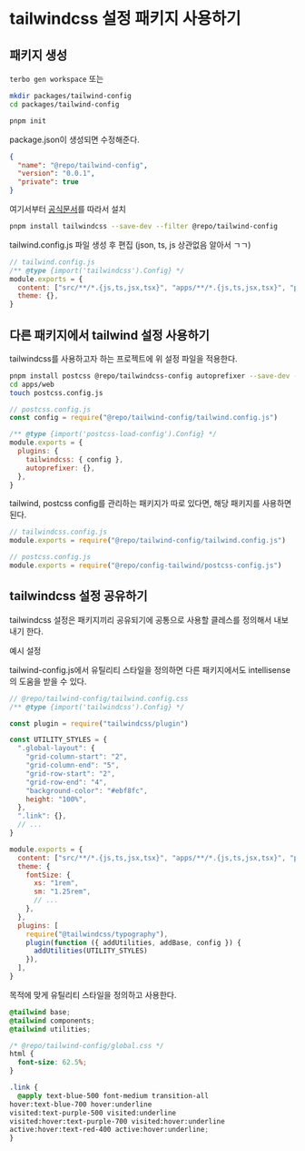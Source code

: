 # tailwindcss 설정 패키지 사용하기

## 패키지 생성

`terbo gen workspace` 또는

```bash
mkdir packages/tailwind-config
cd packages/tailwind-config

pnpm init
```

package.json이 생성되면 수정해준다.

```json
{
  "name": "@repo/tailwind-config",
  "version": "0.0.1",
  "private": true
}
```

여기서부터 [공식문서](https://tailwindcss.com/docs/installation)를 따라서 설치

```bash
pnpm install tailwindcss --save-dev --filter @repo/tailwind-config

```

tailwind.config.js 파일 생성 후 편집 (json, ts, js 상관없음 알아서 ㄱㄱ)

```js
// tailwind.config.js
/** @type {import('tailwindcss').Config} */
module.exports = {
  content: ["src/**/*.{js,ts,jsx,tsx}", "apps/**/*.{js,ts,jsx,tsx}", "pages/**/*.{js,ts,jsx,tsx}"],
  theme: {},
}
```

## 다른 패키지에서 tailwind 설정 사용하기

tailwindcss를 사용하고자 하는 프로젝트에 위 설정 파일을 적용한다.

```bash
pnpm install postcss @repo/tailwindcss-config autoprefixer --save-dev --filter @apps/web
cd apps/web
touch postcss.config.js
```

```js
// postcss.config.js
const config = require("@repo/tailwind-config/tailwind.config.js")

/** @type {import('postcss-load-config').Config} */
module.exports = {
  plugins: {
    tailwindcss: { config },
    autoprefixer: {},
  },
}
```

tailwind, postcss config를 관리하는 패키지가 따로 있다면, 해당 패키지를 사용하면 된다.

```js
// tailwindcss.config.js
module.exports = require("@repo/tailwind-config/tailwind.config.js")
```

```js
// postcss.config.js
module.exports = require("@repo/config-tailwind/postcss-config.js")
```

## tailwindcss 설정 공유하기

tailwindcss 설정은 패키지끼리 공유되기에 공통으로 사용할 클레스를 정의해서 내보내기 한다.

예시 설정

tailwind-config.js에서 유틸리티 스타일을 정의하면 다른 패키지에서도 intellisense의 도움을 받을 수 있다.

```js
// @repo/tailwind-config/tailwind.config.css
/** @type {import('tailwindcss').Config} */

const plugin = require("tailwindcss/plugin")

const UTILITY_STYLES = {
  ".global-layout": {
    "grid-column-start": "2",
    "grid-column-end": "5",
    "grid-row-start": "2",
    "grid-row-end": "4",
    "background-color": "#ebf8fc",
    height: "100%",
  },
  ".link": {},
  // ...
}

module.exports = {
  content: ["src/**/*.{js,ts,jsx,tsx}", "apps/**/*.{js,ts,jsx,tsx}", "pages/**/*.{js,ts,jsx,tsx}"],
  theme: {
    fontSize: {
      xs: "1rem",
      sm: "1.25rem",
      // ...
    },
  },
  plugins: [
    require("@tailwindcss/typography"),
    plugin(function ({ addUtilities, addBase, config }) {
      addUtilities(UTILITY_STYLES)
    }),
  ],
}
```

목적에 맞게 유틸리티 스타일을 정의하고 사용한다.

```css
@tailwind base;
@tailwind components;
@tailwind utilities;

/* @repo/tailwind-config/global.css */
html {
  font-size: 62.5%;
}

.link {
  @apply text-blue-500 font-medium transition-all
hover:text-blue-700 hover:underline
visited:text-purple-500 visited:underline
visited:hover:text-purple-700 visited:hover:underline
active:hover:text-red-400 active:hover:underline;
}
```

